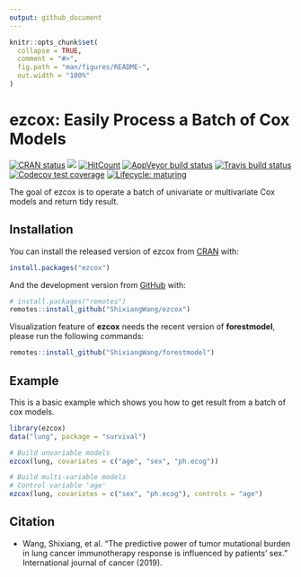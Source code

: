 ```yaml
---
output: github_document
---
```


<!-- README.md is generated from README.Rmd. Please edit that file -->

```r
knitr::opts_chunk$set(
  collapse = TRUE,
  comment = "#>",
  fig.path = "man/figures/README-",
  out.width = "100%"
)
```
# ezcox: Easily Process a Batch of Cox Models

<!-- badges: start -->
[![CRAN status](https://www.r-pkg.org/badges/version/ezcox)](https://CRAN.R-project.org/package=ezcox)
[![](http://cranlogs.r-pkg.org/badges/grand-total/ezcox?color=blue)](https://cran.r-project.org/package=ezcox)
[![HitCount](http://hits.dwyl.io/ShixiangWang/ezcox.svg)](http://hits.dwyl.io/ShixiangWang/ezcox)
[![AppVeyor build status](https://ci.appveyor.com/api/projects/status/github/ShixiangWang/ezcox?branch=master&svg=true)](https://ci.appveyor.com/project/ShixiangWang/ezcox)
[![Travis build status](https://travis-ci.org/ShixiangWang/ezcox.svg?branch=master)](https://travis-ci.org/ShixiangWang/ezcox)
[![Codecov test coverage](https://codecov.io/gh/ShixiangWang/ezcox/branch/master/graph/badge.svg)](https://codecov.io/gh/ShixiangWang/ezcox?branch=master)
[![Lifecycle: maturing](https://img.shields.io/badge/lifecycle-maturing-blue.svg)](https://www.tidyverse.org/lifecycle/#maturing)
<!-- badges: end -->

The goal of ezcox is to operate a batch of univariate or multivariate Cox models and return tidy result.

## Installation

You can install the released version of ezcox from [CRAN](https://CRAN.R-project.org) with:

``` r
install.packages("ezcox")
```

And the development version from [GitHub](https://github.com/) with:

``` r
# install.packages("remotes")
remotes::install_github("ShixiangWang/ezcox")
```

Visualization feature of **ezcox** needs the recent version of **forestmodel**, please run the following commands:

```r
remotes::install_github("ShixiangWang/forestmodel")
```

## Example

This is a basic example which shows you how to get result from a batch of cox models.

```r
library(ezcox)
data("lung", package = "survival")

# Build unvariable models
ezcox(lung, covariates = c("age", "sex", "ph.ecog"))

# Build multi-variable models
# Control variable 'age'
ezcox(lung, covariates = c("sex", "ph.ecog"), controls = "age")
```

## Citation

* Wang, Shixiang, et al. “The predictive power of tumor mutational burden in lung cancer immunotherapy response is influenced by patients’ sex.” International journal of cancer (2019).
